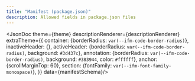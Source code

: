 ```yaml
---
title: "Manifest (package.json)"
description: Allowed fields in package.json files
---
```



<JsonDoc theme={theme} descriptionRenderer={descriptionRenderer} extraTheme={{
  container: {borderRadius: `var(--ifm-code-border-radius)`},
  inactiveHeader: {},
  activeHeader: {borderRadius: `var(--ifm-code-border-radius)`, background: `#3d437c`},
  annotation: {borderRadius: `var(--ifm-code-border-radius)`, background: `#383944`, color: `#ffffff`},
  anchor: {scrollMarginTop: 60},
  section: {fontFamily: `var(--ifm-font-family-monospace)`},
}} data={manifestSchema}/>
